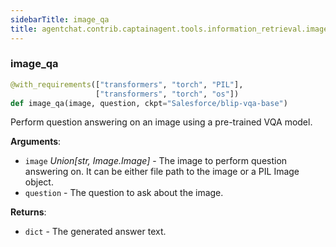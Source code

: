 ```yaml
---
sidebarTitle: image_qa
title: agentchat.contrib.captainagent.tools.information_retrieval.image_qa
---
```


### image\_qa

```python
@with_requirements(["transformers", "torch", "PIL"],
                   ["transformers", "torch", "os"])
def image_qa(image, question, ckpt="Salesforce/blip-vqa-base")
```

Perform question answering on an image using a pre-trained VQA model.

**Arguments**:

- `image` _Union[str, Image.Image]_ - The image to perform question answering on. It can be either file path to the image or a PIL Image object.
- `question` - The question to ask about the image.
  

**Returns**:

- `dict` - The generated answer text.

